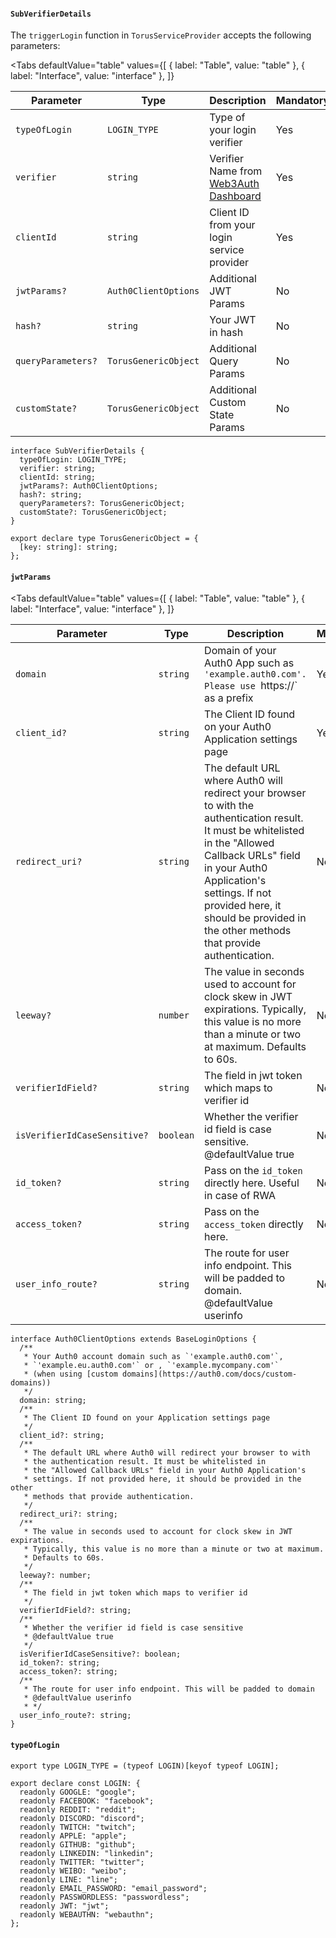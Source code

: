 
#### `SubVerifierDetails`

The `triggerLogin` function in `TorusServiceProvider` accepts the following parameters:

<Tabs
  defaultValue="table"
  values={[
    { label: "Table", value: "table" },
    { label: "Interface", value: "interface" },
  ]}
>

<TabItem value="table">

| Parameter          | Type                 | Description                                                            | Mandatory |
| ------------------ | -------------------- | ---------------------------------------------------------------------- | --------- |
| `typeOfLogin`      | `LOGIN_TYPE`         | Type of your login verifier                                            | Yes       |
| `verifier`         | `string`             | Verifier Name from [Web3Auth Dashboard](https://dashboard.web3auth.io) | Yes       |
| `clientId`         | `string`             | Client ID from your login service provider                             | Yes       |
| `jwtParams?`       | `Auth0ClientOptions` | Additional JWT Params                                                  | No        |
| `hash?`            | `string`             | Your JWT in hash                                                       | No        |
| `queryParameters?` | `TorusGenericObject` | Additional Query Params                                                | No        |
| `customState?`     | `TorusGenericObject` | Additional Custom State Params                                         | No        |

</TabItem>

<TabItem value="interface">

```tsx
interface SubVerifierDetails {
  typeOfLogin: LOGIN_TYPE;
  verifier: string;
  clientId: string;
  jwtParams?: Auth0ClientOptions;
  hash?: string;
  queryParameters?: TorusGenericObject;
  customState?: TorusGenericObject;
}

export declare type TorusGenericObject = {
  [key: string]: string;
};
```

</TabItem>

</Tabs>

#### `jwtParams`

<Tabs
  defaultValue="table"
  values={[
    { label: "Table", value: "table" },
    { label: "Interface", value: "interface" },
  ]}
>

<TabItem value="table">

| Parameter                    | Type      | Description                                                                                                                                                                                                                                                                               | Mandatory |
| ---------------------------- | --------- | ----------------------------------------------------------------------------------------------------------------------------------------------------------------------------------------------------------------------------------------------------------------------------------------- | --------- |
| `domain`                     | `string`  | Domain of your Auth0 App such as `'example.auth0.com'. Please use `https://` as a prefix                                                                                                                                                                                                  | Yes       |
| `client_id?`                 | `string`  | The Client ID found on your Auth0 Application settings page                                                                                                                                                                                                                               | Yes       |
| `redirect_uri?`              | `string`  | The default URL where Auth0 will redirect your browser to with the authentication result. It must be whitelisted in the "Allowed Callback URLs" field in your Auth0 Application's settings. If not provided here, it should be provided in the other methods that provide authentication. | No        |
| `leeway?`                    | `number`  | The value in seconds used to account for clock skew in JWT expirations. Typically, this value is no more than a minute or two at maximum. Defaults to 60s.                                                                                                                                | No        |
| `verifierIdField?`           | `string`  | The field in jwt token which maps to verifier id                                                                                                                                                                                                                                          | No        |
| `isVerifierIdCaseSensitive?` | `boolean` | Whether the verifier id field is case sensitive. @defaultValue true                                                                                                                                                                                                                       | No        |
| `id_token?`                  | `string`  | Pass on the `id_token` directly here. Useful in case of RWA                                                                                                                                                                                                                               | No        |
| `access_token?`              | `string`  | Pass on the `access_token` directly here.                                                                                                                                                                                                                                                 | No        |
| `user_info_route?`           | `string`  | The route for user info endpoint. This will be padded to domain. @defaultValue userinfo                                                                                                                                                                                                   | No        |

</TabItem>

<TabItem value="interface">

```tsx
interface Auth0ClientOptions extends BaseLoginOptions {
  /**
   * Your Auth0 account domain such as `'example.auth0.com'`,
   * `'example.eu.auth0.com'` or , `'example.mycompany.com'`
   * (when using [custom domains](https://auth0.com/docs/custom-domains))
   */
  domain: string;
  /**
   * The Client ID found on your Application settings page
   */
  client_id?: string;
  /**
   * The default URL where Auth0 will redirect your browser to with
   * the authentication result. It must be whitelisted in
   * the "Allowed Callback URLs" field in your Auth0 Application's
   * settings. If not provided here, it should be provided in the other
   * methods that provide authentication.
   */
  redirect_uri?: string;
  /**
   * The value in seconds used to account for clock skew in JWT expirations.
   * Typically, this value is no more than a minute or two at maximum.
   * Defaults to 60s.
   */
  leeway?: number;
  /**
   * The field in jwt token which maps to verifier id
   */
  verifierIdField?: string;
  /**
   * Whether the verifier id field is case sensitive
   * @defaultValue true
   */
  isVerifierIdCaseSensitive?: boolean;
  id_token?: string;
  access_token?: string;
  /**
   * The route for user info endpoint. This will be padded to domain
   * @defaultValue userinfo
   * */
  user_info_route?: string;
}
```

</TabItem>

</Tabs>

#### `typeOfLogin`

```tsx
export type LOGIN_TYPE = (typeof LOGIN)[keyof typeof LOGIN];

export declare const LOGIN: {
  readonly GOOGLE: "google";
  readonly FACEBOOK: "facebook";
  readonly REDDIT: "reddit";
  readonly DISCORD: "discord";
  readonly TWITCH: "twitch";
  readonly APPLE: "apple";
  readonly GITHUB: "github";
  readonly LINKEDIN: "linkedin";
  readonly TWITTER: "twitter";
  readonly WEIBO: "weibo";
  readonly LINE: "line";
  readonly EMAIL_PASSWORD: "email_password";
  readonly PASSWORDLESS: "passwordless";
  readonly JWT: "jwt";
  readonly WEBAUTHN: "webauthn";
};
```
